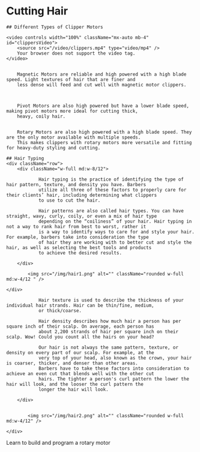 
# Cutting Hair

    ## Different Types of Clipper Motors

    <video controls width="100%" className="mx-auto mb-4" id="clippersVideo">
    	<source src="/video/clippers.mp4" type="video/mp4" />
    	Your browser does not support the video tag.
    </video>


    	Magnetic Motors are reliable and high powered with a high blade speed. Light textures of hair that are finer and
    	less dense will feed and cut well with magnetic motor clippers.



    	Pivot Motors are also high powered but have a lower blade speed, making pivot motors more ideal for cutting thick,
    	heavy, coily hair.


    	Rotary Motors are also high powered with a high blade speed. They are the only motor available with multiple speeds.
    	This makes clippers with rotary motors more versatile and fitting for heavy-duty styling and cutting.

    ## Hair Typing
    <div className="row">
    	<div className="w-full md:w-8/12">

    			Hair typing is the practice of identifying the type of hair pattern, texture, and density you have. Barbers
    			utilize all three of these factors to properly care for their clients’ hair, including determining what clippers
    			to use to cut the hair.

    			Hair patterns are also called hair types. You can have straight, wavy, curly, coily, or even a mix of hair type
    			depending on the “coiliness” of your hair. Hair typing in not a way to rank hair from best to worst, rather it
    			is a way to identify ways to care for and style your hair. For example, barbers take into consideration the type
    			of hair they are working with to better cut and style the hair, as well as selecting the best tools and products
    			to achieve the desired results.

    	</div>

    		<img src="/img/hair1.png" alt="" className="rounded w-full md:w-4/12 " />

 	</div>
  <div className="row">
    	<div className="w-full md:w-8/12 align-self-center">

    			Hair texture is used to describe the thickness of your individual hair strands. Hair can be thin/fine, medium,
    			or thick/coarse.

    			Hair density describes how much hair a person has per square inch of their scalp. On average, each person has
    			about 2,200 strands of hair per square inch on their scalp. Wow! Could you count all the hairs on your head?

    			Our hair is not always the same pattern, texture, or density on every part of our scalp. For example, at the
    			very top of your head, also known as the crown, your hair is coarser, thicker, and denser than other areas.
    			Barbers have to take these factors into consideration to achieve an even cut that blends well with the other cut
    			hairs. The tighter a person's curl pattern the lower the hair will look, and the looser the curl pattern the
    			longer the hair will look.

    	</div>


    		<img src="/img/hair2.png" alt="" className="rounded w-full md:w-4/12" />

    </div>

<Link href="/resources/RotaryMotorBuild.pdf">
  <span className="text-semibold text-blue-700 hover:text-blue-500">
    Learn to build and program a rotary motor
  </span>
</Link>

